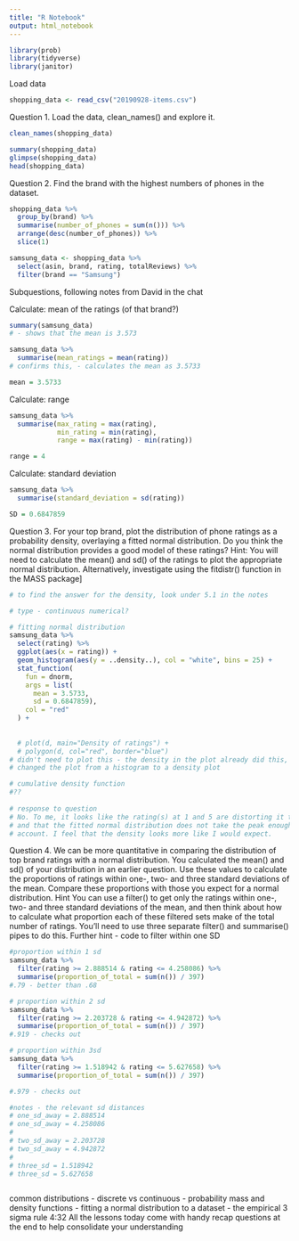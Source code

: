 ```yaml
---
title: "R Notebook"
output: html_notebook
---
```


```r
library(prob)
library(tidyverse)
library(janitor)
```

Load data
```r
shopping_data <- read_csv("20190928-items.csv")
```

Question 1.
Load the data, clean_names() and explore it.
```r
clean_names(shopping_data)

summary(shopping_data)
glimpse(shopping_data)
head(shopping_data)
```

Question 2.
Find the brand with the highest numbers of phones in the dataset.
```r
shopping_data %>%
  group_by(brand) %>%
  summarise(number_of_phones = sum(n())) %>%
  arrange(desc(number_of_phones)) %>%
  slice(1)
```
```r
samsung_data <- shopping_data %>%
  select(asin, brand, rating, totalReviews) %>%
  filter(brand == "Samsung")
```


Subquestions, following notes from David in the chat

Calculate: mean of the ratings (of that brand?)
```r
summary(samsung_data)
# - shows that the mean is 3.573

samsung_data %>%
  summarise(mean_ratings = mean(rating))
# confirms this, - calculates the mean as 3.5733

mean = 3.5733
```

Calculate: range
```r
samsung_data %>%
  summarise(max_rating = max(rating),
            min_rating = min(rating),
            range = max(rating) - min(rating))

range = 4

```

Calculate: standard deviation
```r
samsung_data %>%
  summarise(standard_deviation = sd(rating))

SD = 0.6847859	

```

Question 3.
For your top brand, plot the distribution of phone ratings as a probability density, overlaying a fitted normal distribution. Do you think the normal distribution provides a good model of these ratings?
Hint: You will need to calculate the mean() and sd() of the ratings to plot the appropriate normal distribution. Alternatively, investigate using the fitdistr() function in the MASS package]
```r
# to find the answer for the density, look under 5.1 in the notes

# type - continuous numerical?

# fitting normal distribution
samsung_data %>%
  select(rating) %>%
  ggplot(aes(x = rating)) +
  geom_histogram(aes(y = ..density..), col = "white", bins = 25) +
  stat_function(
    fun = dnorm, 
    args = list(
      mean = 3.5733,
      sd = 0.6847859),
    col = "red"
  ) +
  
  
  # plot(d, main="Density of ratings") +
  # polygon(d, col="red", border="blue") 
# didn't need to plot this - the density in the plot already did this, as it 
# changed the plot from a histogram to a density plot

# cumulative density function
#??
 
# response to question
# No. To me, it looks like the rating(s) at 1 and 5 are distorting it too much,
# and that the fitted normal distribution does not take the peak enough into
# account. I feel that the density looks more like I would expect.
```


Question 4.
We can be more quantitative in comparing the distribution of top brand ratings with a normal distribution. You calculated the mean() and sd() of your distribution in an earlier question. Use these values to calculate the proportions of ratings within one-, two- and three standard deviations of the mean. Compare these proportions with those you expect for a normal distribution.
Hint
You can use a filter() to get only the ratings within one-, two- and three standard deviations of the mean, and then think about how to calculate what proportion each of these filtered sets make of the total number of ratings. You’ll need to use three separate filter() and summarise() pipes to do this.
Further hint - code to filter within one SD 
```r
#proportion within 1 sd
samsung_data %>%
  filter(rating >= 2.888514 & rating <= 4.258086) %>%
  summarise(proportion_of_total = sum(n()) / 397)
#.79 - better than .68

# proportion within 2 sd
samsung_data %>%
  filter(rating >= 2.203728 & rating <= 4.942872) %>%
  summarise(proportion_of_total = sum(n()) / 397)
#.919 - checks out

# proportion within 3sd
samsung_data %>%
  filter(rating >= 1.518942 & rating <= 5.627658) %>%
  summarise(proportion_of_total = sum(n()) / 397)

#.979 - checks out

#notes - the relevant sd distances
# one_sd_away = 2.888514
# one_sd_away = 4.258086
# 
# two_sd_away = 2.203728
# two_sd_away = 4.942872
# 
# three_sd = 1.518942
# three_sd = 5.627658



```

common distributions
- discrete vs continuous
- probability mass and density functions
- fitting a normal distribution to a dataset
- the empirical 3 sigma rule
4:32
All the lessons today come with handy recap questions at the end to help consolidate your understanding